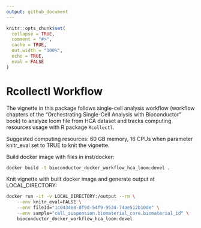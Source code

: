 ```yaml
---
output: github_document
---
```


```r
knitr::opts_chunk$set(
  collapse = TRUE,
  comment = "#>",
  cache = TRUE,
  out.width = "100%",
  echo = TRUE, 
  eval = FALSE
)
```

# Rcollectl Workflow

The vignette in this package follows single-cell analysis workflow (workflow chapters of the “Orchestrating Single-Cell Analysis with Bioconductor” book) to analyze loom file from HCA dataset and tracks computing resources usage with R package `Rcollectl`.

Suggested computing resources: 60 GB memory, 16 CPUs when parameter knitr_eval set to TRUE to knit the vignette.

Build docker image with files in inst/docker:
```bash
docker build -t bioconductor_docker_workflow_hca_loom:devel .
```

Knit vignette with built docker image and generate output at LOCAL_DIRECTORY:
```bash
docker run -it -v LOCAL_DIRECTORY:/output --rm \
	--env knitr_eval=FALSE \
	--env fileId="1c0434e8-df9d-54f9-9534-74ae512b10de" \
	--env sample="cell_suspension.biomaterial_core.biomaterial_id" \
	bioconductor_docker_workflow_hca_loom:devel 
```
